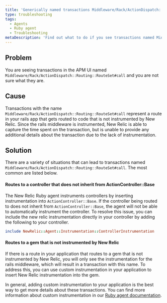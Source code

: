 ```yaml
---
title: 'Generically named transactions Middleware/Rack/ActionDispatch::Routing::RouteSet#call in APM UI'
type: troubleshooting
tags:
  - Agents
  - Ruby agent
  - Troubleshooting
metaDescription: 'Find out what to do if you see transactions named Middleware/Rack/ActionDispatch::Routing::RouteSet#call in your APM UI.'
---
```


## Problem

You are seeing transactions in the APM UI named `Middleware/Rack/ActionDispatch::Routing::RouteSet#call` and you are not sure what they are.


## Cause

Transactions with the name `Middleware/Rack/ActionDispatch::Routing::RouteSet#call` represent a route in your rails app that gets routed to code that is not instrumented by New Relic. Since the rails middleware is instrumented, New Relic is able to capture the time spent on the transaction, but is unable to provide any additional details about the transaction due to the lack of instrumentation.


## Solution

There are a variety of situations that can lead to transactions named `Middleware/Rack/ActionDispatch::Routing::RouteSet#call`. The most common are listed below.

#### Routes to a controller that does not inherit from ActionController::Base
 
The New Relic Ruby agent instruments controllers by inserting instrumentation into `ActionController::Base`. If the controller being routed to does not inherit from `ActionController::Base`, the agent will not be able to automatically instrument the controller. To resolve this issue, you can include the new relic instrumentation directly in your controller by adding the following to your controller.

```ruby
include NewRelic::Agent::Instrumentation::ControllerInstrumentation
```

#### Routes to a gem that is not instrumented by New Relic

If there is a route in your application that routes to a gem that is not instrumented by New Relic, you will only see the instrumentation for the rails middleware, which will result in a transaction with this name. To address this, you can use custom instrumentation in your application to insert New Relic instrumentation into the gem. 


In general, adding custom instrumentation to your application is the best way to get more details about these transactions. You can find more information about custom instrumentation in our [Ruby agent documentation](https://docs.newrelic.com/docs/agents/ruby-agent/installation-configuration/ruby-custom-instrumentation).

